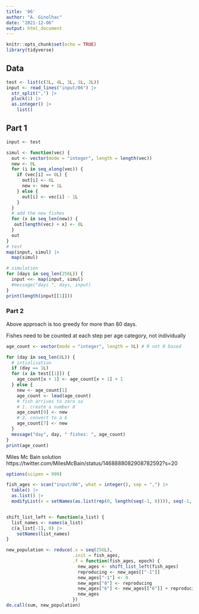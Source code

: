 ```yaml
---
title: '06'
author: "A. Ginolhac"
date: "2021-12-06"
output: html_document
---
```


```r
knitr::opts_chunk$set(echo = TRUE)
library(tidyverse)
```

## Data


```r


test <- list(c(3L, 4L, 3L, 1L, 2L))
input <- read_lines("input/06") |> 
  str_split(",") |>
  pluck(1) |> 
  as.integer() |> 
    list()
```


## Part 1


```r
input <- test

simul <- function(vec) {
  out <- vector(mode = "integer", length = length(vec))
  new <- 0L
  for (i in seq_along(vec)) {
    if (vec[i] == 0L) {
      out[i] <- 6L
      new <- new + 1L
    } else {
      out[i] <- vec[i] - 1L
    }
  }
  # add the new fishes
  for (x in seq_len(new)) {
   out[length(vec) + x] <- 8L
  }
  out
}
# test
map(input, simul) |> 
  map(simul) 

# simulation
for (days in seq_len(256L)) {
  input <<- map(input, simul)
  #message("days ", days, input)
}
print(length(input[[1]]))
```


### Part 2

Above approach is too greedy for more than 80 days.

Fishes need to be counted at each step per age category, not individually

```r
age_count <- vector(mode = "integer", length = 9L) # R not 0 based

for (day in seq_len(8L)) {
  # intialisation
  if (day == 1L)
  for (x in test[[1]]) {
    age_count[x + 1] <- age_count[x + 1] + 1
  } else {
    new <- age_count[1]
    age_count <- lead(age_count)
    # fish arrives to zero so
    # 1. create a number 8
    age_count[9] <- new
    # 2. convert to a 6
    age_count[7] <- new
  }
  message("day", day, " fishes: ", age_count)
}
print(age_count)
```


Miles Mc Bain solution https://twitter.com/MilesMcBain/status/1468888082908782592?s=20

```r
options(scipen = 999)

fish_ages <- scan("input/06", what = integer(), sep = ",") |> 
  table() |> 
  as.list() |> 
  modifyList(x = setNames(as.list(rep(0, length(seq(-1, 8)))), seq(-1, 8)))


shift_list_left <- function(a_list) {
  list_names <- names(a_list)
  c(a_list[-1], 0) |> 
    setNames(list_names)
}

new_population <- reduce(.x = seq(256L),
                         .init = fish_ages,
                         .f = function(fish_ages, epoch) {
                           new_ages <- shift_list_left(fish_ages)
                           reproducing <- new_ages[["-1"]]
                           new_ages["-1"] <- 0
                           new_ages["8"] <- reproducing
                           new_ages["6"] <- new_ages[["6"]] + reproducing
                           new_ages
                         })
do.call(sum, new_population)
```

